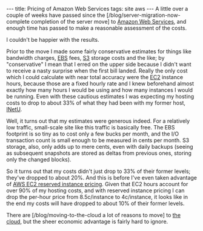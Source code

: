 ---
title: Pricing of Amazon Web Services
tags: site aws
---
A little over a couple of weeks have passed since the [/blog/server-migration-now-complete completion of the server move] to [[Amazon Web Services]], and enough time has passed to make a reasonable assessment of the costs.

I couldn't be happier with the results.

Prior to the move I made some fairly conservative estimates for things like bandwidth charges, [[EBS]] fees, [[S3]] storage costs and the like; by "conservative" I mean that I erred on the upper side because I didn't want to receive a nasty surprise when the first bill landed. Really the only cost which I could calculate with near total accuracy were the [[EC2]] instance hours, because those are a fixed hourly rate and I knew beforehand almost exactly how many hours I would be using and how many instances I would be running. Even with these cautious estimates I was expecting my hosting costs to drop to about 33% of what they had been with my former host, [[INetU]].

Well, it turns out that my estimates were generous indeed. For a relatively low traffic, small-scale site like this traffic is basically free. The EBS footprint is so tiny as to cost only a few bucks per month, and the I/O transaction count is small enough to be measured in cents per month. S3 storage, also, only adds up to mere cents, even with daily backups (seeing as subsequent snapshots are stored as deltas from previous ones, storing only the changed blocks).

So it turns out that my costs didn't just drop to 33% of their former levels; they've dropped to about 20%. And this is before I've even taken advantage of [[AWS EC2 reserved instance pricing]]. Given that EC2 hours account for over 90% of my hosting costs, and with reserved instance pricing I can drop the per-hour price from 8.5c/instance to 4c/instance, it looks like in the end my costs will have dropped to about 10% of their former levels.

There are [/blog/moving-to-the-cloud a lot of reasons to move] to [[the cloud]], but the sheer economic advantage is fairly hard to ignore.
